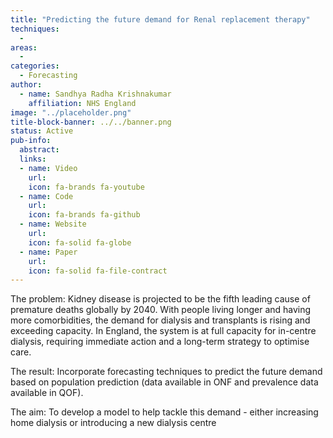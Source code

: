 ```yaml
---
title: "Predicting the future demand for Renal replacement therapy"
techniques:
  -
areas:
  -
categories:
  - Forecasting
author:
  - name: Sandhya Radha Krishnakumar
    affiliation: NHS England
image: "../placeholder.png"
title-block-banner: ../../banner.png
status: Active
pub-info:
  abstract:
  links:
  - name: Video
    url:
    icon: fa-brands fa-youtube
  - name: Code
    url:
    icon: fa-brands fa-github
  - name: Website
    url:
    icon: fa-solid fa-globe
  - name: Paper
    url:
    icon: fa-solid fa-file-contract
---
```


The problem: Kidney disease is projected to be the fifth leading cause of premature deaths globally by 2040. With people living longer and having more comorbidities, the demand for dialysis and transplants is rising and exceeding capacity. In England, the system is at full capacity for in-centre dialysis, requiring immediate action and a long-term strategy to optimise care.

The result: Incorporate forecasting techniques to predict the future demand based on population prediction (data available in ONF and prevalence data available in QOF).

The aim: To develop a model to help tackle this demand - either increasing home dialysis or introducing a new dialysis centre

